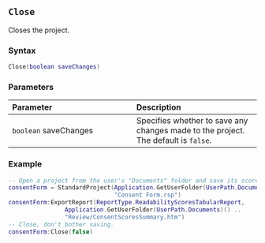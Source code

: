 ::: {.minipage data-latex="{\textwidth}"}
## `Close` {#standard-close}

Closes the project.

### Syntax {-}

``` .lua
Close(boolean saveChanges)
```

### Parameters {-}

**Parameter** | **Description**
| :-- | :-- |
| `boolean` saveChanges | Specifies whether to save any changes made to the project. The default is `false`. |

### Example {-}

``` .lua
-- Open a project from the user's "Documents" folder and save its scores summary
consentForm = StandardProject(Application.GetUserFolder(UserPath.Documents) ..
                              "Consent Form.rsp")
consentForm:ExportReport(ReportType.ReadabilityScoresTabularReport,
                Application.GetUserFolder(UserPath.Documents)() ..
                "Review/ConsentScoresSummary.htm")
-- Close, don't bother saving.
consentForm:Close(false)
```
:::
